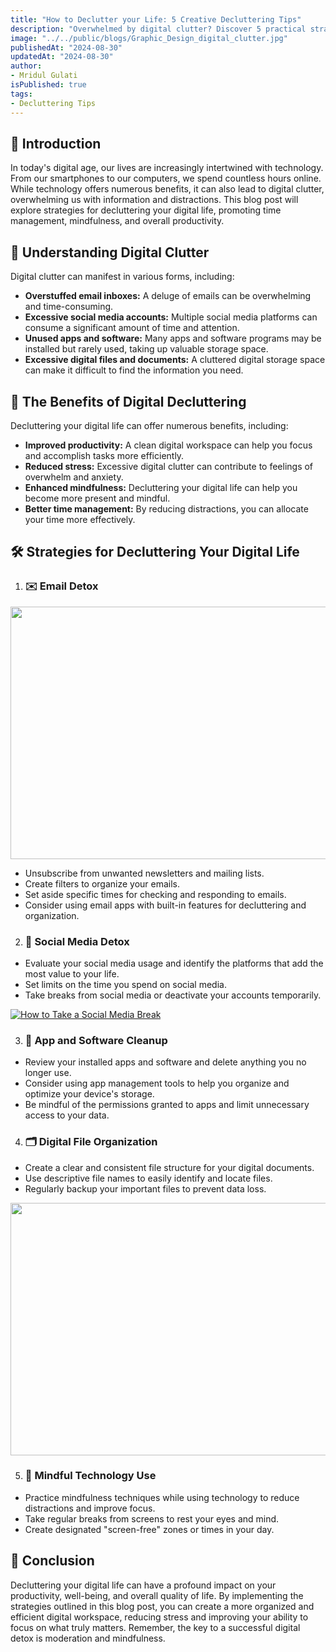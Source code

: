 ```yaml
---
title: "How to Declutter your Life: 5 Creative Decluttering Tips"
description: "Overwhelmed by digital clutter? Discover 5 practical strategies to declutter your digital life, reduce stress, and supercharge your productivity. From email detox to mindful tech use, learn how to regain control and focus on what truly matters."
image: "../../public/blogs/Graphic_Design_digital_clutter.jpg"
publishedAt: "2024-08-30"
updatedAt: "2024-08-30"
author: 
- Mridul Gulati
isPublished: true
tags: 
- Decluttering Tips
---
```


## 📖 Introduction

In today's digital age, our lives are increasingly intertwined with technology. From our smartphones to our computers, we spend countless hours online. While technology offers numerous benefits, it can also lead to digital clutter, overwhelming us with information and distractions. This blog post will explore strategies for decluttering your digital life, promoting time management, mindfulness, and overall productivity.

## 🧩 Understanding Digital Clutter

Digital clutter can manifest in various forms, including:

- **Overstuffed email inboxes:** A deluge of emails can be overwhelming and time-consuming.
- **Excessive social media accounts:** Multiple social media platforms can consume a significant amount of time and attention.
- **Unused apps and software:** Many apps and software programs may be installed but rarely used, taking up valuable storage space.
- **Excessive digital files and documents:** A cluttered digital storage space can make it difficult to find the information you need.

## 🌟 The Benefits of Digital Decluttering

Decluttering your digital life can offer numerous benefits, including:

- **Improved productivity:** A clean digital workspace can help you focus and accomplish tasks more efficiently.
- **Reduced stress:** Excessive digital clutter can contribute to feelings of overwhelm and anxiety.
- **Enhanced mindfulness:** Decluttering your digital life can help you become more present and mindful.
- **Better time management:** By reducing distractions, you can allocate your time more effectively.

## 🛠️ Strategies for Decluttering Your Digital Life

1. ### ✉️ Email Detox

<Image
src="/blogs/pic-1.png"
width="718"
height="404"
alt=""
sizes="100vw"
/>

- Unsubscribe from unwanted newsletters and mailing lists.
- Create filters to organize your emails.
- Set aside specific times for checking and responding to emails.
- Consider using email apps with built-in features for decluttering and organization.

2. ### 📱 Social Media Detox

- Evaluate your social media usage and identify the platforms that add the most value to your life.
- Set limits on the time you spend on social media.
- Take breaks from social media or deactivate your accounts temporarily.

[![How to Take a Social Media Break](https://img.youtube.com/vi/eUSBKj5ZQpo/0.jpg)](https://www.youtube.com/watch?v=eUSBKj5ZQpo)


3. ### 📲 App and Software Cleanup

- Review your installed apps and software and delete anything you no longer use.
- Consider using app management tools to help you organize and optimize your device's storage.
- Be mindful of the permissions granted to apps and limit unnecessary access to your data.

4. ### 🗂️ Digital File Organization

- Create a clear and consistent file structure for your digital documents.
- Use descriptive file names to easily identify and locate files.
- Regularly backup your important files to prevent data loss.

<Image
src="/blogs/pic-2.png"
width="718"
height="404"
alt=""
sizes="100vw"
/>

5. ### 🧘 Mindful Technology Use

- Practice mindfulness techniques while using technology to reduce distractions and improve focus.
- Take regular breaks from screens to rest your eyes and mind.
- Create designated "screen-free" zones or times in your day.

## 📝 Conclusion

Decluttering your digital life can have a profound impact on your productivity, well-being, and overall quality of life. By implementing the strategies outlined in this blog post, you can create a more organized and efficient digital workspace, reducing stress and improving your ability to focus on what truly matters. Remember, the key to a successful digital detox is moderation and mindfulness.
